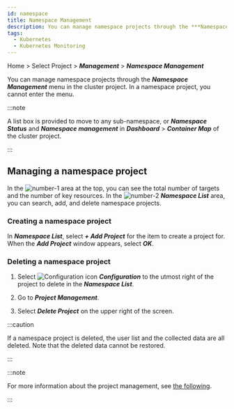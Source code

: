```yaml
---
id: namespace
title: Namespace Management
description: You can manage namespace projects through the ***Namespace Management*** menu in the cluster project.
tags:
  - Kubernetes
  - Kubernetes Monitoring
---
```


Home > Select Project > **_Management_** > **_Namespace Management_**

You can manage namespace projects through the **_Namespace Management_** menu in the cluster project. In a namespace project, you cannot enter the menu.

:::note

A list box is provided to move to any sub-namespace, or **_Namespace Status_** and **_Namespace management_** in **_Dashboard_** > **_Container Map_** of the cluster project. 

<ImgLang img='k8s-namespace-project-list-check.png' desc='Namespace moving' />

:::

## Managing a namespace project

<ImgLang img='k8s-namespace-mng.png' desc='Namespace Management' />

In the ![number-1](/img/number-01.png) area at the top, you can see the total number of targets and the number of key resources. In the ![number-2](/img/number-02.png) **_Namespace List_** area, you can search, add, and delete namespace projects.

### Creating a namespace project

In **_Namespace List_**, select **_+ Add Project_** for the item to create a project for. When the **_Add Project_** window appears, select **_OK_**.

### Deleting a namespace project

1. Select ![Configuration icon](/img/ico-setting.svg) **_Configuration_** to the utmost right of the project to delete in the **_Namespace List_**.

2. Go to **_Project Management_**.

3. Select **_Delete Project_** on the upper right of the screen.

:::caution

If a namespace project is deleted, the user list and the collected data are all deleted. Note that the deleted data cannot be restored.

:::

:::note

For more information about the project management, see [the following](../project/project-manage).

:::
